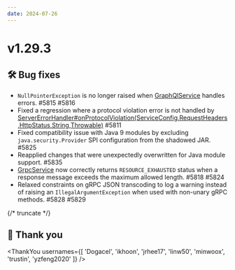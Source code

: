 ```yaml
---
date: 2024-07-26
---
```


# v1.29.3

## 🛠️ Bug fixes

- `NullPointerException` is no longer raised when [GraphQlService](type) handles errors. #5815 #5816
- Fixed a regression where a protocol violation error is not handled 
  by [ServerErrorHandler#onProtocolViolation(ServiceConfig,RequestHeaders,HttpStatus,String,Throwable)](type) #5811
- Fixed compatibility issue with Java 9 modules by excluding `java.security.Provider` SPI configuration from 
  the shadowed JAR. #5825
- Reapplied changes that were unexpectedly overwritten for Java module support. #5835
- [GrpcService](type) now correctly returns `RESOURCE_EXHAUSTED` status when a response message exceeds the 
  maximum allowed length. #5818 #5824
- Relaxed constraints on gRPC JSON transcoding to log a warning instead of raising an `IllegalArgumentException`
  when used with non-unary gRPC methods. #5828 #5829

{/* truncate */}

## 🙇 Thank you

<ThankYou usernames={[
  'Dogacel',
  'ikhoon',
  'jrhee17',
  'linw50',
  'minwoox',
  'trustin',
  'yzfeng2020'
]} />
